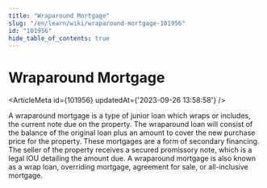 ```yaml
---
title: "Wraparound Mortgage"
slug: "/en/learn/wiki/wraparound-mortgage-101956"
id: "101956"
hide_table_of_contents: true
---
```



# Wraparound Mortgage

<ArticleMeta id={101956} updatedAt={'2023-09-26 13:58:58'} />
<div className='border-solid border-b border-t-0 my-4 border-[var(--ifm-color-gray-300)]' />

A wraparound mortgage is a type of junior loan which wraps or includes, the current note due on the property. The wraparound loan will consist of the balance of the original loan plus an amount to cover the new purchase price for the property. These mortgages are a form of secondary financing. The seller of the property receives a secured promissory note, which is a legal IOU detailing the amount due. A wraparound mortgage is also known as a wrap loan, overriding mortgage, agreement for sale, or all-inclusive mortgage.
